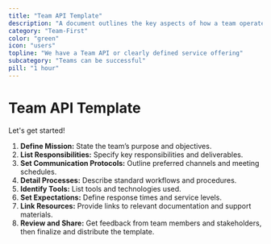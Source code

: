 ```yaml
---
title: "Team API Template"
description: "A document outlines the key aspects of how a team operates, communicates, and interacts with other teams, including responsibilities, processes, tools, and expectations."
category: "Team-First"
color: "green"
icon: "users"
topline: "We have a Team API or clearly defined service offering"
subcategory: "Teams can be successful"
pill: "1 hour"
---
```



# Team API Template

Let's get started!

1. **Define Mission:** State the team’s purpose and objectives.
1. **List Responsibilities:** Specify key responsibilities and deliverables.
1. **Set Communication Protocols:** Outline preferred channels and meeting schedules.
1. **Detail Processes:** Describe standard workflows and procedures.
1. **Identify Tools:** List tools and technologies used.
1. **Set Expectations:** Define response times and service levels.
1. **Link Resources:** Provide links to relevant documentation and support materials.
1. **Review and Share:** Get feedback from team members and stakeholders, then finalize and distribute the template.